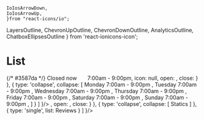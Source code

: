     IoIosArrowDown,
    IoIosArrowUp,
    }from "react-icons/io";

  LayersOutline,
  ChevronUpOutline,
  ChevronDownOutline,
  AnalyticsOutline,
  ChatboxEllipsesOutline
  } from 'react-ionicons-icon';


<Meta title="Molecules/List" component={List} />


# List

<Canvas>
    <Story name='Default'>
        <List lists={
            [
                { type: 'single', list: 'LOne' },
                { type: 'faciliter', faciliter: { text: 'Collapse', icon: 'I', open: 'O', close: 'C'} },
                { type: 'collapse', collapse: ['C', 'C2'] }
            ]
        }/>
    </Story>
</Canvas>

<Canvas>
    <Story name="Infocard">
        {/* #3587da */}
        <List variant="infocard" lists={
            [
                { 
                    type: 'faciliter', 
                    faciliter: { 
                        text: <span>Closed now &nbsp;&nbsp;&nbsp;&nbsp;&nbsp; 7:00am - 9:00pm</span>, 
                        icon: null,
                        open: <IoIosArrowDown />, 
                        close: <IoIosArrowUp />
                    }
                },
                { 
                    type: 'collapse', 
                    collapse: [
                        <span className="row">
                            <span class="col-xs-6">Monday</span> <span class="col-xs-6">7:00am - 9:00pm</span>
                        </span>,
                        <span className="row">
                            <span class="col-xs-6">Tuesday</span> <span class="col-xs-6">7:00am - 9:00pm</span>
                        </span>,
                        <span className="row">
                            <span class="col-xs-6">Wednesday</span> <span class="col-xs-6">7:00am - 9:00pm</span>
                        </span>,
                        <span className="row">
                            <span class="col-xs-6">Thursday</span> <span class="col-xs-6">7:00am - 9:00pm</span>
                        </span>,
                        <span className="row">
                            <span class="col-xs-6">Friday</span> <span class="col-xs-6">7:00am - 9:00pm</span>
                        </span>,
                        <span className="row">
                            <span class="col-xs-6">Saturday</span> <span class="col-xs-6">7:00am - 9:00pm</span>
                        </span>,
                        <span className="row">
                            <span class="col-xs-6">Sunday</span> <span class="col-xs-6">7:00am - 9:00pm</span>
                        </span>,
                    ] 
                }
            ]
        }/>
    </Story>
</Canvas>

<Canvas>
    <Story name="Dashboard">
        <List variant="nav" lists={
            [
                { type: 'faciliter', faciliter: { text: 'Collapse', icon: <LayersOutline size="20px" />, open: <ChevronDownOutline size="20px" />, close: <ChevronUpOutline size="20px" />} },
                { type: 'collapse', collapse: [
                    <Link>
                        <span><AnalyticsOutline size="15px" /></span>
                        Statics
                    </Link>
                ] },
                { 
                    type: 'single', 
                    list: <Link size="sm" theme="royal-blue">
                            <span><ChatboxEllipsesOutline size="20px" /></span>
                            Reviews
                          </Link>
                }
            ]
        }/>
    </Story>
</Canvas>